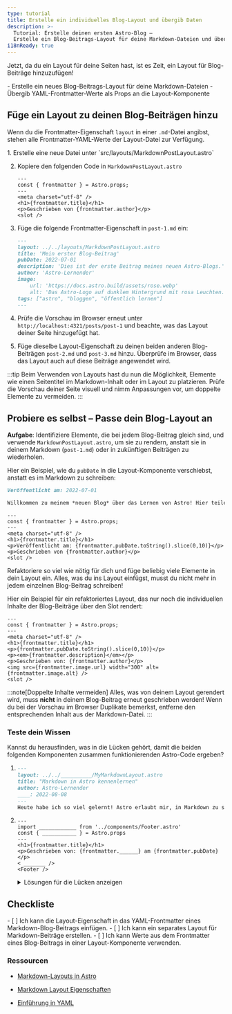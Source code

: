 ```yaml
---
type: tutorial
title: Erstelle ein individuelles Blog-Layout und übergib Daten
description: >-
  Tutorial: Erstelle deinen ersten Astro-Blog —
  Erstelle ein Blog-Beitrags-Layout für deine Markdown-Dateien und übergib Frontmatter-Werte als Props
i18nReady: true
---
```



Jetzt, da du ein Layout für deine Seiten hast, ist es Zeit, ein Layout für Blog-Beiträge hinzuzufügen!

<PreCheck>
  - Erstelle ein neues Blog-Beitrags-Layout für deine Markdown-Dateien
  - Übergib YAML-Frontmatter-Werte als Props an die Layout-Komponente
</PreCheck>

## Füge ein Layout zu deinen Blog-Beiträgen hinzu

Wenn du die Frontmatter-Eigenschaft `layout` in einer `.md`-Datei angibst, stehen alle Frontmatter-YAML-Werte der Layout-Datei zur Verfügung.

<Steps>
1. Erstelle eine neue Datei unter `src/layouts/MarkdownPostLayout.astro`

2. Kopiere den folgenden Code in `MarkdownPostLayout.astro`

    ```astro title="src/layouts/MarkdownPostLayout.astro"
    ---
    const { frontmatter } = Astro.props;
    ---
    <meta charset="utf-8" />
    <h1>{frontmatter.title}</h1>
    <p>Geschrieben von {frontmatter.author}</p>
    <slot />
    ```

3. Füge die folgende Frontmatter-Eigenschaft in `post-1.md` ein:

    ```markdown title="src/pages/posts/post-1.md" ins={2}
    ---
    layout: ../../layouts/MarkdownPostLayout.astro
    title: 'Mein erster Blog-Beitrag'
    pubDate: 2022-07-01
    description: 'Dies ist der erste Beitrag meines neuen Astro-Blogs.'
    author: 'Astro-Lernender'
    image:
        url: 'https://docs.astro.build/assets/rose.webp' 
        alt: 'Das Astro-Logo auf dunklem Hintergrund mit rosa Leuchten.'
    tags: ["astro", "bloggen", "öffentlich lernen"]
    ---
    ```

4. Prüfe die Vorschau im Browser erneut unter `http://localhost:4321/posts/post-1` und beachte, was das Layout deiner Seite hinzugefügt hat.  

5. Füge dieselbe Layout-Eigenschaft zu deinen beiden anderen Blog-Beiträgen `post-2.md` und `post-3.md` hinzu. Überprüfe im Browser, dass das Layout auch auf diese Beiträge angewendet wird.
</Steps>

:::tip
Beim Verwenden von Layouts hast du nun die Möglichkeit, Elemente wie einen Seitentitel im Markdown-Inhalt oder im Layout zu platzieren. Prüfe die Vorschau deiner Seite visuell und nimm Anpassungen vor, um doppelte Elemente zu vermeiden.
:::

<Box icon="puzzle-piece">

## Probiere es selbst – Passe dein Blog-Layout an

**Aufgabe**: Identifiziere Elemente, die bei jedem Blog-Beitrag gleich sind, und verwende `MarkdownPostLayout.astro`, um sie zu rendern, anstatt sie in deinem Markdown (`post-1.md`) oder in zukünftigen Beiträgen zu wiederholen.

Hier ein Beispiel, wie du `pubDate` in die Layout-Komponente verschiebst, anstatt es im Markdown zu schreiben:

```markdown title="src/pages/posts/post-1.md" del={1}
Veröffentlicht am: 2022-07-01

Willkommen zu meinem *neuen Blog* über das Lernen von Astro! Hier teile ich meinen Lernweg, während ich eine neue Website erstelle.
```

```astro title="src/layouts/MarkdownPostLayout.astro" ins={6}
---
const { frontmatter } = Astro.props;
---
<meta charset="utf-8" />
<h1>{frontmatter.title}</h1>
<p>Veröffentlicht am: {frontmatter.pubDate.toString().slice(0,10)}</p>
<p>Geschrieben von {frontmatter.author}</p>
<slot />
```

Refaktoriere so viel wie nötig für dich und füge beliebig viele Elemente in dein Layout ein. Alles, was du ins Layout einfügst, musst du nicht mehr in jedem einzelnen Blog-Beitrag schreiben!

Hier ein Beispiel für ein refaktoriertes Layout, das nur noch die individuellen Inhalte der Blog-Beiträge über den Slot rendert:

```astro title="src/layouts/MarkdownPostLayout.astro"
---
const { frontmatter } = Astro.props;
---
<meta charset="utf-8" />
<h1>{frontmatter.title}</h1>
<p>{frontmatter.pubDate.toString().slice(0,10)}</p>
<p><em>{frontmatter.description}</em></p>
<p>Geschrieben von: {frontmatter.author}</p>
<img src={frontmatter.image.url} width="300" alt={frontmatter.image.alt} />
<slot />
```
</Box>

:::note[Doppelte Inhalte vermeiden]
Alles, was von deinem Layout gerendert wird, muss **nicht** in deinem Blog-Beitrag erneut geschrieben werden! Wenn du bei der Vorschau im Browser Duplikate bemerkst, entferne den entsprechenden Inhalt aus der Markdown-Datei.
:::

<Box icon="question-mark">

### Teste dein Wissen

Kannst du herausfinden, was in die Lücken gehört, damit die beiden folgenden Komponenten zusammen funktionierenden Astro-Code ergeben?

1.  ```markdown title="src/pages/posts/learning-astro.md"
    ---
    layout: ../../__________/MyMarkdownLayout.astro
    title: "Markdown in Astro kennenlernen"
    author: Astro-Lernender
    ____: 2022-08-08
    ---
    Heute habe ich so viel gelernt! Astro erlaubt mir, in Markdown zu schreiben, und gleichzeitig Variablen aus dem Frontmatter zu verwenden. Ich kann diese Werte sogar in einer Astro-Layout-Komponente abrufen.
    ```

2.  ```astro title="src/layouts/MyMarkdownLayout.astro"
    ---
    import ____________ from '../components/Footer.astro'
    const { ___________ } = Astro.props
    ---
    <h1>{frontmatter.title}</h1>
    <p>Geschrieben von: {frontmatter.______} am {frontmatter.pubDate}</p>
    < _______ />
    <Footer />
    ```
    <details>
        <summary>Lösungen für die Lücken anzeigen</summary>

        1.  ```markdown title="src/pages/posts/learning-astro.md" "layouts" "pubDate"
            ---
            layout: ../../layouts/MyMarkdownLayout.astro
            title: "Markdown in Astro kennenlernen"
            author: Astro-Lernender
            pubDate: 2022-08-08
            ---
            Heute habe ich so viel gelernt! Astro erlaubt mir, in Markdown zu schreiben, und gleichzeitig Variablen aus dem Frontmatter zu verwenden. Ich kann diese Werte sogar in einer Astro-Layout-Komponente abrufen.
            ```

        2.  ```astro title="src/layouts/MyMarkdownLayout.astro" " Footer " " frontmatter " "author" "slot"
            ---
            import Footer from '../components/Footer.astro'
            const { frontmatter } = Astro.props
            ---
            <h1>{frontmatter.title}</h1>
            <p>Geschrieben von: {frontmatter.author} am {frontmatter.pubDate}</p>
            <slot />
            <Footer />
            ```
    </details>
</Box>

<Box icon="check-list">

## Checkliste

<Checklist>
- [ ] Ich kann die Layout-Eigenschaft in das YAML-Frontmatter eines Markdown-Blog-Beitrags einfügen.
- [ ] Ich kann ein separates Layout für Markdown-Beiträge erstellen.
- [ ] Ich kann Werte aus dem Frontmatter eines Blog-Beitrags in einer Layout-Komponente verwenden.
</Checklist>

</Box>

### Ressourcen

- [Markdown-Layouts in Astro](/de/guides/markdown-content/#frontmatter-layout-property)

- [Markdown Layout Eigenschaften](/de/basics/layouts/#markdown-layout-eigenschaften)

- [Einführung in YAML](https://dev.to/paulasantamaria/introduction-to-yaml-125f) <Badge class="neutral-badge" text="external" />
